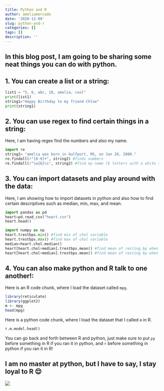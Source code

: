 ```yaml
---
title: Python and R
author: ameliamercado
date: '2020-12-09'
slug: python-and-r
categories: []
tags: []
description: ''
---
```


## In this blog post, I am going to be sharing some neat things you can do with python. 
## 1. You can create a list or a string: 
```python
list1 = "5, 6, abc, 10, amelia, cool" 
print(list1)
string1="Happy Birthday to my friend Chloe"
print(string1)
```

## 2. You can use regex to find certain things in a string: 
Here, I am having regex find the numbers and also my name. 
```python
import re
string2= "amelia was born in Gulfport, MS, on Jan 20, 2000."
re.findall(r"[0-9]+", string2) #finds numbers 
re.findall(r"\w{6}\s", string2) #find my name (6 letters with a white space) 
```

## 3. You can import datasets and play around with the data: 
Here, I am showing how to import datasets in python and also how to find certain descriptives such as median, min, max, and mean.    
```python
import pandas as pd 
heart=pd.read_csv("heart.csv")
heart.head() 

import numpy as np
heart.trestbps.min() #find min of chol variable 
heart.trestbps.max() #find max of chol variable  
median=heart.chol.median() 
heart[heart.chol>median].trestbps.mean() #find mean of resting bp when cholesterol is above the median 
heart[heart.chol<median].trestbps.mean() #find mean of resting bp when cholesterol is below the median 
```

## 4. You can also make python and R talk to one another!:
Here is an R code chunk, where I load the dataset called `mpg`. 
```R
library(reticulate) 
library(ggplot2)
m <- mpg  
head(mpg)
```

Here is a python code chunk, where I load the dataset that I called `m` in R. 
```python
r.m.model.head() 
```
You can go back and forth between R and python, just make sure to put `py` before something in R if you ran it in python, and `r` before something in python if you ran it in R! 

## I am no master at python, but I have to say, I stay loyal to R 😌
![](/post/2020-12-09-python-and-r_files/i4x3ofuvr0v01.png)
